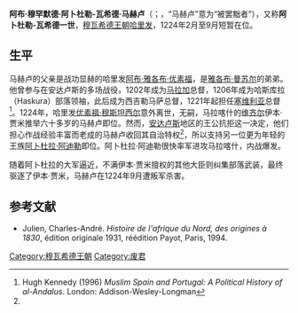 {{Infobox monarch
| name            = 阿卜杜勒-瓦希德·马赫卢
| title           = 哈里发
| image           = <!-- Flag of Morocco 1147 1269.svg -->
| reign           = 1224年2月–9月
| full name       = 
| predecessor     = [[优素福·穆斯坦西尔|优素福·穆斯坦西尔]]
| successor       = [[阿卜杜拉·阿迪勒|阿卜杜拉·阿迪勒]]
| dynasty         = [[穆瓦希德王朝|穆瓦希德王朝]]
| father          = [[阿布·雅各布·优素福|阿布·雅各布·优素福]]
| mother          = 
| birth_date   = 
| birth_place  = 
| death_date   = 1224年9月
| death_place  = 
| date of burial  =
| place of burial =
| religion  = [[伊斯兰教|伊斯兰教]]
|}}
'''阿布·穆罕默德·阿卜杜勒-瓦希德·马赫卢'''（{{lang-ar|أبو محمد عبد الواحد بن يوسف بن عبد المؤمن}}；{{bd|？||1224年}}，“马赫卢”意为“被罢黜者”），又称'''阿卜杜勒-瓦希德一世'''，[[穆瓦希德王朝|穆瓦希德王朝]][[哈里发|哈里发]]，1224年2月至9月短暂在位。

== 生平 ==
马赫卢的父亲是战功显赫的哈里发[[阿布·雅各布·优素福|阿布·雅各布·优素福]]，是[[雅各布·曼苏尔|雅各布·曼苏尔]]的弟弟。他曾参与在安达卢斯的多场战役，1202年成为[[马拉加|马拉加]]总督，1206年成为哈斯库拉（Haskura）部落领袖，此后成为西吉勒马萨总督，1221年起担任[[塞维利亚|塞维利亚]]总督<ref name = kennedy>Hugh Kennedy (1996) ''Muslim Spain and Portugal: A Political History of al-Andalus''. London: Addison-Wesley-Longman</ref>。1224年，哈里发[[优素福·穆斯坦西尔|优素福·穆斯坦西尔]]意外离世，无嗣，马拉喀什的[[维齐尔|维齐尔]]伊本·贾米推举六十多岁的马赫卢即位。然而，[[安达卢斯|安达卢斯]]地区的王公抗拒这一决定，他们担心作战经验丰富而老成的马赫卢收回其自治特权<ref name = kennedy/>，所以支持另一位更为年轻的王族[[阿卜杜拉·阿迪勒|阿卜杜拉·阿迪勒]]即位。阿卜杜拉·阿迪勒很快率军进攻马拉喀什，内战爆发。

随着阿卜杜拉的大军逼近，不满伊本·贾米擅权的其他大臣则纠集部落武装，最终驱逐了伊本·贾米，马赫卢在1224年9月遭叛军杀害。

==参考文献==
{{reflist}}
*Julien, Charles-André. ''Histoire de l'afrique du Nord, des origines à 1830'', édition originale 1931, réédition Payot, Paris, 1994.

{{s-start}}
{{succession box|
 before=[[优素福·穆斯坦西尔|优素福·穆斯坦西尔]]|
 title=[[穆瓦希德王朝|穆瓦希德王朝]] |
 years=1224–1224|
 after=[[阿卜杜拉·阿迪勒|阿卜杜拉·阿迪勒]]
}}
{{s-end}}
{{Rulers of Morocco}}
{{Authority control}}
{{DEFAULTSORT:Abdul-Wahid I, Almohad Caliph}}
[[Category:穆瓦希德王朝|Category:穆瓦希德王朝]]
[[Category:废君|Category:废君]]